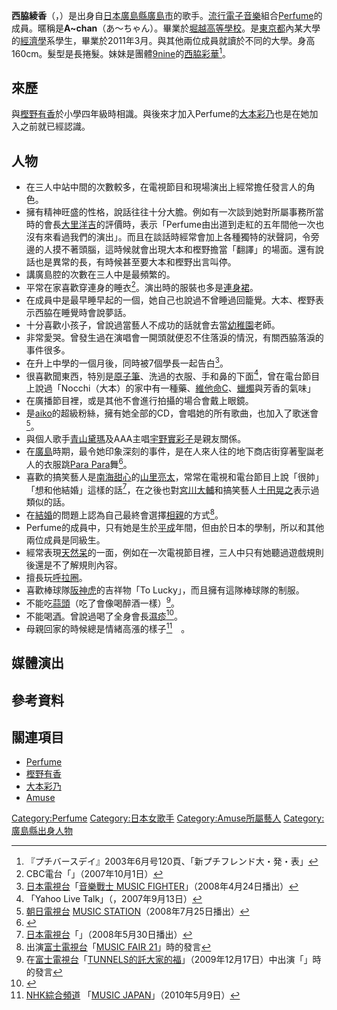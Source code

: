 {{fansite|time=2019-05-22T06:07:21+00:00}}
{{inappropriate tone|time=2019-05-22T06:07:21+00:00}}
{{藝人	
|姓名 = 西脇綾香
|類型 = 女歌手	
|圖片 = Ayaka Nishiwaki.jpg
|圖片尺寸 = 
|圖片簡介 = 西脇綾香于[[東京國際電影節|2015年東京國際電影節]]。
|原名 = 
|外文名 = {{lang|ja|西脇 綾香}}
|外文 = ja
|羅馬拼音 = Nishiwaki Ayaka
|英文名 = 
|暱稱 = A~chan（あ～ちゃん）
|國籍 = {{JPN}}
|出生日期 = {{birth date and age|1989|2|15}}
|出生地點 = {{flag|JPN|1947}}[[廣島縣|廣島縣]][[廣島市|廣島市]]
|逝世日期 = 
|逝世地點 = 
|職業 = 歌手
|語言 = 
|教育程度 = 
|宗教信仰 =
|配偶 = 
|兒女 = 
|父母 = 
|音樂類型 = [[J-POP|J-POP]]、[[流行電音|流行電音]]
|演奏樂器 = 
|出身地 = 
|出道作 = 
|出道日期 = 
|代表作 = 
|活躍年代 = 2001 - 現在
|唱片公司 = 2005年－2012年：<br/>[[德間日本通訊|德間日本通訊]]<br/>2012年－現在：<br/>[[環球音樂_(日本)|Perfume Records / Universal J]]
|經紀公司 = [[Amuse|Amuse]]
|網站 = 
|相關團體 = [[Perfume_(日本音乐团体)|Perfume]]
|獎項 = 
|IMDb = 3060059
}}
{{japanese|japanese=西脇 綾香|kana=にしわき あやか|romaji=Nishiwaki Ayaka}}

'''西脇綾香'''（{{jpn|j=西脇 綾香|hg=にしわき あやか|rm=Nishiwaki Ayaka}}，{{bd|1989年|2月15日|catIdx=Nishiwaki Ayaka}}）是出身自[[日本|日本]][[廣島縣|廣島縣]][[廣島市|廣島市]]的歌手。[[流行電子音樂|流行電子音樂]]組合[[Perfume_(日本音乐团体)|Perfume]]的成員。暱稱是'''A~chan'''（あ〜ちゃん）。畢業於[[堀越高等學校|堀越高等學校]]。是[[東京都|東京都]]內某大學的[[經濟學|經濟學]]系學生，畢業於2011年3月。與其他兩位成員就讀於不同的大學。身高160cm。髮型是長捲髮。妹妹是團體[[9nine|9nine]]的[[西脇彩華|西脇彩華]]<ref>『プチバースデイ』2003年6月号120頁、「新プチフレンド大・発・表」</ref>。

== 來歷 ==
{{See also|Perfume (日本音樂團體)}}

與[[樫野有香|樫野有香]]於小學四年級時相識。與後來才加入Perfume的[[大本彩乃|大本彩乃]]也是在她加入之前就已經認識。

== 人物 ==
* 在三人中站中間的次數較多，在電視節目和現場演出上經常擔任發言人的角色。
* 擁有精神旺盛的性格，說話往往十分大膽。例如有一次談到她對所屬事務所當時的會長[[大里洋吉|大里洋吉]]的評價時，表示「Perfume由出道到走紅的五年間他一次也沒有來看過我們的演出」。而且在談話時經常會加上各種獨特的狀聲詞，令旁邊的人摸不著頭腦，這時候就會出現大本和樫野擔當「翻譯」的場面。還有說話也是異常的長，有時候甚至要大本和樫野出言叫停。
* 講廣島腔的次數在三人中是最頻繁的。
* 平常在家喜歡穿連身的睡衣<ref>CBC電台「{{lang|ja|Perfumeのパンパカパーティ}}」（2007年10月1日）</ref>。演出時的服裝也多是[[連身裙|連身裙]]。
* 在成員中是最早睡早起的一個，她自己也說過不曾睡過回籠覺。大本、樫野表示西脇在睡覺時會說夢話。
* 十分喜歡小孩子，曾說過當藝人不成功的話就會去當[[幼稚園|幼稚園]]老師。
* 非常愛哭。曾發生過在演唱會一開頭就便忍不住落淚的情況，有關西脇落淚的事件很多。
* 在升上中學的一個月後，同時被7個學長一起告白<ref>[[日本電視台|日本電視台]]「[[音樂戰士_MUSIC_FIGHTER|音樂戰士 MUSIC FIGHTER]]」（2008年4月24日播出）</ref>。
* 很喜歡聞東西，特別是[[原子筆|原子筆]]、洗過的衣服、手和鼻的下面<ref>「Yahoo Live Talk」（{{lang|ja|Yahoo!ライブトーク}}，2007年9月13日）</ref>，曾在電台節目上說過「Nocchi（大本）的家中有一種藥、[[維他命C|維他命C]]、[[蠟燭|蠟燭]]與芳香的氣味」
* 在廣播節目裡，或是其他不會進行拍攝的場合會戴上眼鏡。
* 是[[aiko|aiko]]的超級粉絲，擁有她全部的CD，會唱她的所有歌曲，也加入了歌迷會<ref>[[朝日電視台|朝日電視台]] [[MUSIC_STATION|MUSIC STATION]]（2008年7月25日播出）</ref>。
* 與個人歌手[[青山黛瑪|青山黛瑪]]及AAA主唱[[宇野實彩子|宇野實彩子]]是親友關係。
* 在[[廣島|廣島]]時期，最令她印象深刻的事件，是在人來人往的地下商店街穿著聖誕老人的衣服跳[[Para_Para|Para Para]]舞<ref>{{Cite_journal|author=吉田藍子 |publisher={{link-ja|ASCON|アスコン}} |script-title=ja:広島音楽本5 |journal={{lang|ja|広島音楽本}}|pages=157|url=http://www.amazon.co.jp/広島音楽本5-吉田-藍子/dp/4904133005|date=2007年11月}}</ref>。
* 喜歡的搞笑藝人是[[南海甜心|南海甜心]]的[[山里亮太|山里亮太]]，常常在電視和電台節目上說「很帥」「想和他結婚」這樣的話<ref>[[日本電視台|日本電視台]]「{{link-ja|HAPPY!|HAPPY! (テレビ番組)}}」（2008年5月30日播出）</ref>，在之後也對[[宮川大輔|宮川大輔]]和搞笑藝人[[土田晃之|土田晃之]]表示過類似的話。
* 在[[結婚|結婚]]的問題上認為自己最終會選擇[[相親|相親]]的方式<ref>出演[[富士電視台|富士電視台]]「[[MUSIC_FAIR|MUSIC FAIR 21]]」時的發言</ref>。
* Perfume的成員中，只有她是生於[[平成|平成]]年間，但由於日本的學制，所以和其他兩位成員是同級生。
* 經常表現[[天然呆|天然呆]]的一面，例如在一次電視節目裡，三人中只有她聽過遊戲規則後還是不了解規則內容。
* 擅長玩[[呼拉圈|呼拉圈]]。
* 喜歡棒球隊[[阪神虎|阪神虎]]的吉祥物「To Lucky」，而且擁有這隊棒球隊的制服。
* 不能吃[[蒜頭|蒜頭]]（吃了會像喝醉酒一樣）<ref>在[[富士電視台|富士電視台]]「[[TUNNELS的託大家的福|TUNNELS的託大家的福]]」（2009年12月17日）中出演「{{lang|ja|新・食わず嫌い王決定戦出演}}」時的發言</ref>。
* 不能喝[[酒|酒]]。曾說過喝了全身會長[[濕疹|濕疹]]<ref>{{Cite_journal|script-title=ja:おめでとうペPerfume結成10周年!|journal={{link-ja|TV Bros|テレビブロス}}|date=2010-04-14|url=http://natalie.mu/music/news/30509|access-date=2018-08-05|archive-date=2020-12-15|archive-url=https://web.archive.org/web/20201215072006/https://natalie.mu/music/news/30509|dead-url=no}}</ref>。
* 母親回家的時候總是情緒高漲的樣子<ref>[[NHK綜合頻道|NHK綜合頻道]] 「[[MUSIC_JAPAN|MUSIC JAPAN]]」（2010年5月9日）</ref>　。

== 媒體演出 ==
{{Main|Perfume (日本音樂團體)}}
 
== 參考資料 ==
{{reflist}}

== 關連項目 ==
*[[Perfume_(日本音樂團體)|Perfume]]
* [[樫野有香|樫野有香]]
* [[大本彩乃|大本彩乃]]
* [[Amuse|Amuse]]

{{Perfume}}
{{Amuse 旗下藝人}}

{{Authority Control}}
{{DEFAULTSORT:Nishiwaki Ayaka}}
[[Category:Perfume|Category:Perfume]]
[[Category:日本女歌手|Category:日本女歌手]]
[[Category:Amuse所屬藝人|Category:Amuse所屬藝人]]
[[Category:廣島縣出身人物|Category:廣島縣出身人物]]